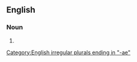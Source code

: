 ==English==

===Noun===
{{head|en|noun form}}

# {{en-irregular plural of|papilloma}}

[[Category:English irregular plurals ending in "-ae"]]